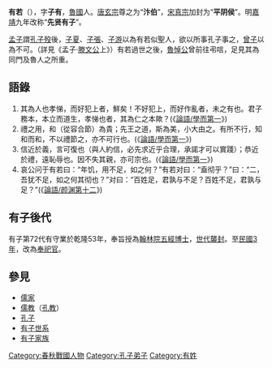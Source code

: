 '''有若'''（{{bd|前518年||前458年||有若}}），字'''子有'''，[[魯國|魯國]]人。[[唐玄宗|唐玄宗]]尊之为“'''汴伯'''”，[[宋真宗|宋真宗]]加封为“'''平阴侯'''”。明[[嘉靖|嘉靖]]九年改称“'''先贤有子'''”。

[[孟子|孟子]]謂[[孔子|孔子]][[歿|歿]]後，[[子夏|子夏]]、[[子張|子張]]、[[子游|子游]]以為有若似聖人，欲以所事孔子事之，[[曾子|曾子]]以為不可。（詳見《孟子·[[滕文公|滕文公]]上》）有若過世之後，[[魯悼公|魯悼公]]曾前往弔唁，足見其為同門及魯人之所重。

== 語錄 ==
# 其為人也孝悌，而好犯上者，鮮矣！不好犯上，而好作亂者，未之有也。君子務本，本立而道生，孝悌也者，其為仁之本歟？(《[[:s:論語/學而第一|論語/學而第一]]》)
# 禮之用，和（從容合節）為貴；先王之道，斯為美，小大由之。有所不行，知和而和，不以禮節之，亦不可行也。(《[[:s:論語/學而第一|論語/學而第一]]》)
# 信近於義，言可復也（與人約信，必先求近乎合理，承諾才可以實踐）；恭近於禮，遠恥辱也。因不失其親，亦可宗也。(《[[:s:論語/學而第一|論語/學而第一]]》)
# 哀公问于有若曰：“年饥，用不足，如之何？”有若对曰：“盍彻乎？”曰：“二，吾犹不足，如之何其彻也？”对曰：“百姓足，君孰与不足？百姓不足，君孰与足？”(《[[:s:論語/颜渊第十二|論語/颜渊第十二]]》)

==有子後代==
有子第72代有守業於乾隆53年，奉旨授為[[翰林院|翰林院]][[五經博士|五經博士]]，[[世袭|世代襲封]]。至[[民國3年|民國3年]]，改為[[奉祀|奉祀官]]。

==參見==
* [[儒家|儒家]]
* [[儒教_(宗教)|儒教]]（[[孔教|孔教]]）
* [[孔子|孔子]]
* [[有子世系|有子世系]]
* [[有子家族|有子家族]]

{{孔子弟子}}

[[Category:春秋戰國人物|Category:春秋戰國人物]]
[[Category:孔子弟子|Category:孔子弟子]]
[[Category:有姓|Category:有姓]]